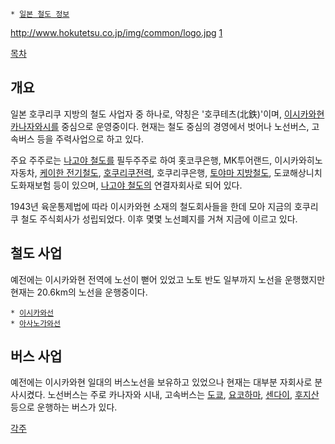{{{+1 北陸鉄道 / Hokuriku Railroad }}}
 * [[일본 철도 정보]]
http://www.hokutetsu.co.jp/img/common/logo.jpg
[http://www.hokutetsu.co.jp/]

[[목차]]
== 개요 ==
일본 호쿠리쿠 지방의 철도 사업자 중 하나로, 약칭은 '호쿠테츠(北鉄)'이며, [[이시카와]]현 [[카나자와]]시를 중심으로 운영중이다. 현재는 철도 중심의 경영에서 벗어나 노선버스, 고속버스 등을 주력사업으로 하고 있다.

주요 주주로는 [[나고야 철도]]를 필두주주로 하여 홋코쿠은행, MK투어랜드, 이시카와히노 자동차, [[케이한 전기철도]], [[호쿠리쿠전력]], 호쿠리쿠은행, [[토야마 지방철도]], 도쿄해상니치도화재보험 등이 있으며, [[나고야 철도]]의 연결자회사로 되어 있다.

1943년 육운통제법에 따라 이시카와현 소재의 철도회사들을 한데 모아 지금의 호쿠리쿠 철도 주식회사가 성립되었다. 이후 몇몇 노선폐지를 거쳐 지금에 이르고 있다.

== 철도 사업 ==
예전에는 이시카와현 전역에 노선이 뻗어 있었고 노토 반도 일부까지 노선을 운행했지만 현재는 20.6km의 노선을 운행중이다.

 * [[이시카와선]]
 * [[아사노가와선]]

== 버스 사업 ==
예전에는 이시카와현 일대의 버스노선을 보유하고 있었으나 현재는 대부분 자회사로 분사시켰다. 노선버스는 주로 카나자와 시내, 고속버스는 [[도쿄]], [[요코하마]], [[센다이]], [[후지산]] 등으로 운행하는 버스가 있다.

[[각주]]
